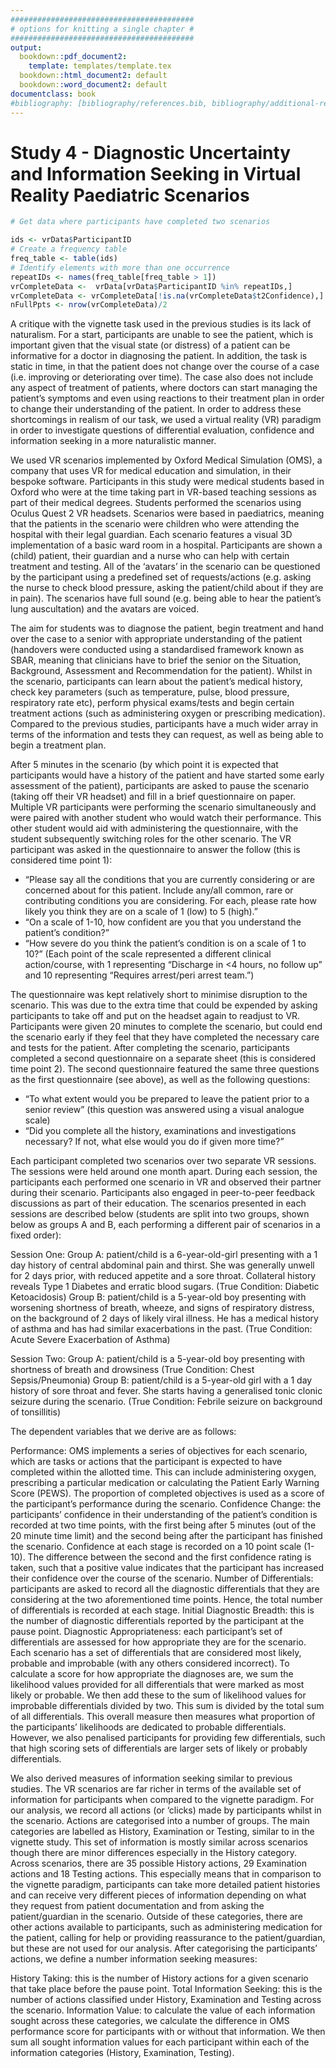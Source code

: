 ```yaml
---
#########################################
# options for knitting a single chapter #
#########################################
output:
  bookdown::pdf_document2:
    template: templates/template.tex
  bookdown::html_document2: default
  bookdown::word_document2: default
documentclass: book
#bibliography: [bibliography/references.bib, bibliography/additional-references.bib]
---
```


# Study 4 - Diagnostic Uncertainty and Information Seeking in Virtual Reality Paediatric Scenarios {.unnumbered}

```r
# Get data where participants have completed two scenarios

ids <- vrData$ParticipantID
# Create a frequency table
freq_table <- table(ids)
# Identify elements with more than one occurrence
repeatIDs <- names(freq_table[freq_table > 1])
vrCompleteData <-  vrData[vrData$ParticipantID %in% repeatIDs,]
vrCompleteData <- vrCompleteData[!is.na(vrCompleteData$t2Confidence),]
nFullPpts <- nrow(vrCompleteData)/2
```

```{=tex}
\adjustmtc
\markboth{VR Study}{}
```
<!-- For PDF output, include these two LaTeX commands after unnumbered chapter headings, otherwise the mini table of contents and the running header will show the previous chapter -->

A critique with the vignette task used in the previous studies is its lack of naturalism. For a start, participants are unable to see the patient, which is important given that the visual state (or distress) of a patient can be informative for a doctor in diagnosing the patient. In addition, the task is static in time, in that the patient does not change over the course of a case (i.e. improving or deteriorating over time). The case also does not include any aspect of treatment of patients, where doctors can start managing the patient’s symptoms and even using reactions to their treatment plan in order to change their understanding of the patient. In order to address these shortcomings in realism of our task, we used a virtual reality (VR) paradigm in order to investigate questions of differential evaluation, confidence and information seeking in a more naturalistic manner.

We used VR scenarios implemented by Oxford Medical Simulation (OMS), a company that uses VR for medical education and simulation, in their bespoke software. Participants in this study were medical students based in Oxford who were at the time taking part in VR-based teaching sessions as part of their medical degrees. Students performed the scenarios using Oculus Quest 2 VR headsets. Scenarios were based in paediatrics, meaning that the patients in the scenario were children who were attending the hospital with their legal guardian. Each scenario features a visual 3D implementation of a basic ward room in a hospital. Participants are shown a (child) patient, their guardian and a nurse who can help with certain treatment and testing. All of the ‘avatars’ in the scenario can be questioned by the participant using a predefined set of requests/actions (e.g. asking the nurse to check blood pressure, asking the patient/child about if they are in pain). The scenarios have full sound (e.g. being able to hear the patient’s lung auscultation) and the avatars are voiced. 

The aim for students was to diagnose the patient, begin treatment and hand over the case to a senior with appropriate understanding of the patient (handovers were conducted using a standardised framework known as SBAR, meaning that clinicians have to brief the senior on the Situation, Background, Assessment and Recommendation for the patient). Whilst in the scenario, participants can learn about the patient’s medical history, check key parameters (such as temperature, pulse, blood pressure, respiratory rate etc), perform physical exams/tests and begin certain treatment actions (such as administering oxygen or prescribing medication). Compared to the previous studies, participants have a much wider array in terms of the information and tests they can request, as well as being able to begin a treatment plan. 

After 5 minutes in the scenario (by which point it is expected that participants would have a history of the patient and have started some early assessment of the patient), participants are asked to pause the scenario (taking off their VR headset) and fill in a brief questionnaire on paper. Multiple VR participants were performing the scenario simultaneously and were paired with another student who would watch their performance. This other student would aid with administering the questionnaire, with the student subsequently switching roles for the other scenario. The VR participant was asked in the questionnaire to answer the follow (this is considered time point 1):

* "Please say all the conditions that you are currently considering or are concerned about for this patient. Include any/all common, rare or contributing conditions you are considering. For each, please rate how likely you think they are on a scale of 1 (low) to 5 (high)."
* "On a scale of 1-10, how confident are you that you understand the patient’s condition?"
* "How severe do you think the patient’s condition is on a scale of 1 to 10?" (Each point of the scale represented a different clinical action/course, with 1 representing "Discharge in <4 hours, no follow up" and 10 representing "Requires arrest/peri arrest team.")

The questionnaire was kept relatively short to minimise disruption to the scenario. This was due to the extra time that could be expended by asking participants to take off and put on the headset again to readjust to VR. Participants were given 20 minutes to complete the scenario, but could end the scenario early if they feel that they have completed the necessary care and tests for the patient. After completing the scenario, participants completed a second questionnaire on a separate sheet (this is considered time point 2). The second questionnaire featured the same three questions as the first questionnaire (see above), as well as the following questions:

* "To what extent would you be prepared to leave the patient prior to a senior review" (this question was answered using a visual analogue scale)
* "Did you complete all the history, examinations and investigations necessary? If not, what else would you do if given more time?"

Each participant completed two scenarios over two separate VR sessions. The sessions were held around one month apart. During each session, the participants each performed one scenario in VR and observed their partner during their scenario. Participants also engaged in peer-to-peer feedback discussions as part of their education. The scenarios presented in each sessions are described below (students are split into two groups, shown below as groups A and B, each performing a different pair of scenarios in a fixed order):

Session One:
Group A: patient/child is a 6-year-old-girl presenting with a 1 day history of central abdominal pain and thirst. She was generally unwell for 2 days prior, with reduced appetite and a sore throat. Collateral history reveals Type 1 Diabetes and erratic blood sugars. (True Condition: Diabetic Ketoacidosis)
Group B: patient/child is a 5-year-old boy presenting with worsening shortness of breath, wheeze, and signs of respiratory distress, on the background of 2 days of likely viral illness. He has a medical history of asthma and has had similar exacerbations in the past. (True Condition: Acute Severe Exacerbation of Asthma)

Session Two:
Group A: patient/child is a 5-year-old boy presenting with shortness of breath and drowsiness (True Condition: Chest Sepsis/Pneumonia)
Group B: patient/child is a 5-year-old girl with a 1 day history of sore throat and fever. She starts having a generalised tonic clonic seizure during the scenario. (True Condition: Febrile seizure on background of tonsillitis)

The dependent variables that we derive are as follows:

Performance: OMS implements a series of objectives for each scenario, which are tasks or actions that the participant is expected to have completed within the allotted time. This can include administering oxygen, prescribing a particular medication or calculating the Patient Early Warning Score (PEWS). The proportion of completed objectives is used as a score of the participant’s performance during the scenario. 
Confidence Change: the participants’ confidence in their understanding of the patient’s condition is recorded at two time points, with the first being after 5 minutes (out of the 20 minute time limit) and the second being after the participant has finished the scenario. Confidence at each stage is recorded on a 10 point scale (1-10). The difference between the second and the first confidence rating is taken, such that a positive value indicates that the participant has increased their confidence over the course of the scenario. 
Number of Differentials: participants are asked to record all the diagnostic differentials that they are considering at the two aforementioned time points. Hence, the total number of differentials is recorded at each stage. 
Initial Diagnostic Breadth: this is the number of diagnostic differentials reported by the participant at the pause point.
Diagnostic Appropriateness: each participant's set of differentials are assessed for how appropriate they are for the scenario. Each scenario has a set of differentials that are considered most likely, probable and improbable (with any others considered incorrect). To calculate a score for how appropriate the diagnoses are, we sum the likelihood values provided for all differentials that were marked as most likely or probable. We then add these to the sum of likelihood values for improbable differentials divided by two. This sum is divided by the total sum of all differentials. This overall measure then measures what proportion of the participants’ likelihoods are dedicated to probable differentials. However, we also penalised participants for providing few differentials, such that high scoring sets of differentials are larger sets of likely or probably differentials.

We also derived measures of information seeking similar to previous studies. The VR scenarios are far richer in terms of the available set of information for participants when compared to the vignette paradigm. For our analysis, we record all actions (or ‘clicks) made by participants whilst in the scenario. Actions are categorised into a number of groups. The main categories are labelled as History, Examination or Testing, similar to in the vignette study. This set of information is mostly similar across scenarios though there are minor differences especially in the History category. Across scenarios, there are 35 possible History actions, 29 Examination actions and 18 Testing actions. This especially means that in comparison to the vignette paradigm, participants can take more detailed patient histories and can receive very different pieces of information depending on what they request from patient documentation and from asking the patient/guardian in the scenario. Outside of these categories, there are other actions available to participants, such as administering medication for the patient, calling for help or providing reassurance to the patient/guardian, but these are not used for our analysis. After categorising the participants’ actions, we define a number information seeking measures:

History Taking: this is the number of History actions for a given scenario that take place before the pause point. 
Total Information Seeking: this is the number of actions classified under History, Examination and Testing across the scenario.
Information Value: to calculate the value of each information sought across these categories, we calculate the difference in OMS performance score for participants with or without that information. We then sum all sought information values for each participant within each of the information categories (History, Examination, Testing).
